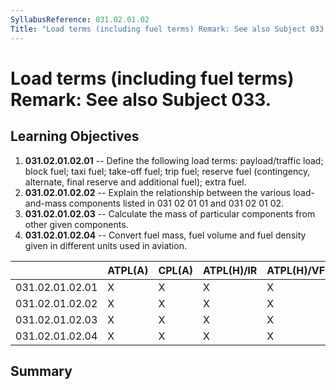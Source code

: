 ```yaml
---
SyllabusReference: 031.02.01.02
Title: "Load terms (including fuel terms) Remark: See also Subject 033."
---
```


# Load terms (including fuel terms) Remark: See also Subject 033.

## Learning Objectives

1.  **031.02.01.02.01** -- Define the following load terms: payload/traffic
    load; block fuel; taxi fuel; take-off fuel; trip fuel; reserve fuel
    (contingency, alternate, final reserve and additional fuel); extra fuel.
2.  **031.02.01.02.02** -- Explain the relationship between the various
    load-and-mass components listed in 031 02 01 01 and 031 02 01 02.
3.  **031.02.01.02.03** -- Calculate the mass of particular components from
    other given components.
4.  **031.02.01.02.04** -- Convert fuel mass, fuel volume and fuel density given
    in different units used in aviation.

|                 | ATPL(A) | CPL(A) | ATPL(H)/IR | ATPL(H)/VFR | CPL(H) | IR  | CBIR(A) |
| --------------- | ------- | ------ | ---------- | ----------- | ------ | --- | ------- |
| 031.02.01.02.01 | X       | X      | X          | X           | X      |     |         |
| 031.02.01.02.02 | X       | X      | X          | X           | X      |     |         |
| 031.02.01.02.03 | X       | X      | X          | X           | X      |     |         |
| 031.02.01.02.04 | X       | X      | X          | X           | X      |     |         |

## Summary
